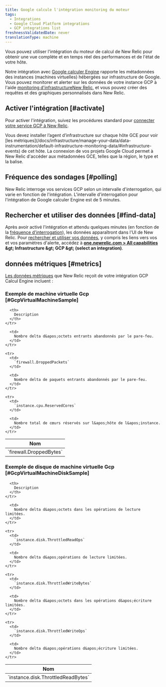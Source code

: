 ```yaml
---
title: Google calcule l'intégration monitoring du moteur
tags:
  - Integrations
  - Google Cloud Platform integrations
  - GCP integrations list
freshnessValidatedDate: never
translationType: machine
---
```


Vous pouvez utiliser l&apos;intégration du moteur de calcul de New Relic pour obtenir une vue complète et en temps réel des performances et de l&apos;état de votre hôte.

Notre intégration avec [Google calculer Engine](https://cloud.google.com/compute) rapporte les métadonnées des instances (machines virtuelles) hébergées sur infrastructure de Google. Vous pouvez monitorer et alerter sur les données de votre instance GCP à l&apos;aide [monitoring d&apos;infrastructureNew Relic](/docs/infrastructure), et vous pouvez créer des requêtes et des graphiques personnalisés dans New Relic.

## Activer l&apos;intégration [#activate]

Pour activer l&apos;intégration, suivez les procédures standard pour [connecter votre service GCP à New Relic](/docs/connect-google-cloud-platform-services-infrastructure).

<Callout variant="important">
  Vous devez installer l’agent d’infrastructure sur chaque hôte GCE pour voir [les métriques](/docs/infrastructure/manage-your-data/data-instrumentation/default-infrastructure-monitoring-data/#infrastructure-events) de cet hôte. La connexion de vos projets Google Cloud permet à New Relic d&apos;accéder aux métadonnées GCE, telles que la région, le type et la balise.
</Callout>

## Fréquence des sondages [#polling]

New Relic interroge vos services GCP selon un intervalle d&apos;interrogation, qui varie en fonction de l&apos;intégration. L&apos;intervalle d&apos;interrogation pour l&apos;intégration de Google calculer Engine est de 5 minutes.

## Rechercher et utiliser des données [#find-data]

Après avoir activé l&apos;intégration et attendu quelques minutes (en fonction de la [fréquence d&apos;interrogation](#polling)), les données apparaîtront dans l&apos;UI de New Relic. Pour [rechercher et utiliser vos données](/docs/infrastructure/integrations/find-use-infrastructure-integration-data), y compris les liens vers vos <InlinePopover type="dashboards" />et vos paramètres d&apos;alerte, accédez à <DNT>**[one.newrelic.com &gt; All capabilities](https://one.newrelic.com/all-capabilities) &amp;gt; Infrastructure &amp;gt; GCP &amp;gt; (select an integration)**</DNT>.

## données métriques [#metrics]

[Les données métriques](/docs/infrastructure/introduction-infra-monitoring#data-types) que New Relic reçoit de votre intégration GCP Calcul Engine incluent :

### Exemple de machine virtuelle Gcp [#GcpVirtualMachineSample]

<table>
  <thead>
    <tr>
      <th style={{ width: "285px" }}>
        Nom
      </th>

      <th>
        Description
      </th>
    </tr>
  </thead>

  <tbody>
    <tr>
      <td>
        `firewall.DroppedBytes`
      </td>

      <td>
        Nombre delta d&apos;octets entrants abandonnés par le pare-feu.
      </td>
    </tr>

    <tr>
      <td>
        `firewall.DroppedPackets`
      </td>

      <td>
        Nombre delta de paquets entrants abandonnés par le pare-feu.
      </td>
    </tr>

    <tr>
      <td>
        `instance.cpu.ReservedCores`
      </td>

      <td>
        Nombre total de cœurs réservés sur l&apos;hôte de l&apos;instance.
      </td>
    </tr>
  </tbody>
</table>

### Exemple de disque de machine virtuelle Gcp [#GcpVirtualMachineDiskSample]

<table>
  <thead>
    <tr>
      <th style={{ width: "285px" }}>
        Nom
      </th>

      <th>
        Description
      </th>
    </tr>
  </thead>

  <tbody>
    <tr>
      <td>
        `instance.disk.ThrottledReadBytes`
      </td>

      <td>
        Nombre delta d&apos;octets dans les opérations de lecture limitées.
      </td>
    </tr>

    <tr>
      <td>
        `instance.disk.ThrottledReadOps`
      </td>

      <td>
        Nombre delta d&apos;opérations de lecture limitées.
      </td>
    </tr>

    <tr>
      <td>
        `instance.disk.ThrottledWriteBytes`
      </td>

      <td>
        Nombre delta d&apos;octets dans les opérations d&apos;écriture limitées.
      </td>
    </tr>

    <tr>
      <td>
        `instance.disk.ThrottledWriteOps`
      </td>

      <td>
        Nombre delta d&apos;opérations d&apos;écriture limitées.
      </td>
    </tr>
  </tbody>
</table>